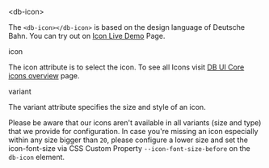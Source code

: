 

<Meta title="04-Data-Display/Icon/Intro" />

<db-headline variant="1">&lt;db-icon&gt;</db-headline>

The `<db-icon></db-icon>` is based on the design language of Deutsche Bahn. You can try out on <a href="/story/db-icon--live-demo">Icon Live Demo</a> Page.

<Canvas>
  <db-icon icon="account"></db-icon>
</Canvas>

<db-headline variant="2">icon</db-headline>

The icon attribute is to select the icon. To see all Icons visit <a href="https://db-ui.github.io/core/?p=viewall-base-icons" target="_blank">DB UI Core icons overview</a> page.

<Canvas>
  <db-icon icon="account"></db-icon>
  <db-icon icon="edit"></db-icon>
  <db-icon icon="zoom-out"></db-icon>
</Canvas>

<db-headline variant="2">variant</db-headline>

The variant attribute specifies the size and style of an icon.

Please be aware that our icons aren't available in all variants (size and type) that we provide for configuration. In case you're missing an icon especially within any size bigger than `20`, please configure a lower size and set the icon-font-size via CSS Custom Property `--icon-font-size-before` on the `db-icon` element.

<Canvas>
  <db-icon icon="account" variant="20-outline"></db-icon>
  <db-icon icon="account" variant="24-outline"></db-icon>
  <db-icon icon="account" variant="32-outline"></db-icon>
  <db-icon icon="account" variant="48-outline"></db-icon>
  <db-icon icon="account" variant="64-outline"></db-icon>
</Canvas>

<Readme />
